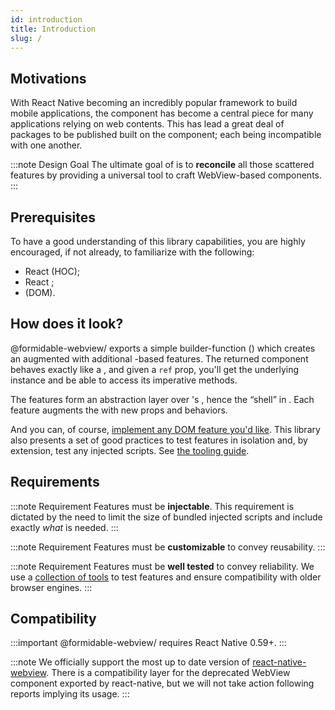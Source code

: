 ```yaml
---
id: introduction
title: Introduction
slug: /
---
```



## Motivations

With React Native becoming an incredibly popular framework to build mobile
applications, the <WebView /> component has become a central piece for many
applications relying on web contents. This has lead a great deal of packages to
be published built on the <WebView /> component; each being incompatible with one
another.

:::note Design Goal
The ultimate goal of <Webshell /> is to **reconcile** all those scattered features
by providing a universal tool to craft WebView-based components.
:::

## Prerequisites

To have a good understanding of this library capabilities, you are highly encouraged, if not already, to familiarize with the following:

- React <Term id="hoc" title="Higher Order Components"/> (HOC);
- React <Term id="hooks"/>;
- <Term id="dom" title="Document Object Model"/> (DOM).

## How does it look?

@formidable-webview/<Webshell/> exports a simple builder-function (<Term id="HOC" />) which
creates an augmented <WebView /> with additional <Term id="DOM" />-based features. The returned
component behaves exactly like a <WebView />, and given a `ref` prop, you'll get
the underlying <WebView /> instance and be able to access its imperative methods.

The <Term id="DOM" /> features form an abstraction layer over <WebView />'s <Term id="messaging system" />,
hence the “shell” in <Webshell />. Each <Term id="DOM" />
feature augments the <WebView /> with new props and behaviors.

And you can, of course, [implement any DOM feature you'd
like](./implementing-features). This library also presents a set of good
practices to test features in isolation and, by extension, test any injected
scripts. See [the tooling guide](./tooling).

## Requirements

:::note Requirement
Features must be **injectable**. This requirement is dictated by the need to
limit the size of bundled injected scripts and include exactly *what* is needed.
:::

:::note Requirement
Features must be **customizable** to convey reusability.
:::

:::note Requirement
Features must be **well tested** to convey reliability. We use a [collection of
tools](./tooling) to test features and ensure compatibility with older browser engines.
:::

## Compatibility

:::important
@formidable-webview/<Webshell /> requires React Native 0.59+.
:::

:::note
We officially support the most up to date version of
[react-native-webview](https://github.com/react-native-community/react-native-webview).
There is a compatibility layer for the deprecated WebView component exported by
react-native, but we will not take action following reports implying its usage.
:::
